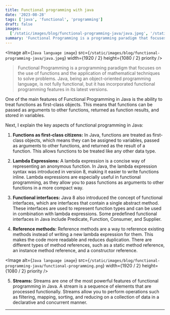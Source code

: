 ```yaml
---
title: Functional programming with java
date: '2023-08-28'
tags: ['java', 'functional', 'programming']
draft: false
images:
  ['/static/images/blog/functional-programming-java/java.jpeg', '/static/images/blog/functional-programming-java/functional-programming.png']
summary: 'Functional Programming is a programming paradigm that focuses on the use of functions and the application of mathematical techniques to solve problems...'
---
```


<Image
  alt={`Java language image`}
  src={`/static/images/blog/functional-programming-java/java.jpeg`}
  width={1920 / 2}
  height={1080 / 2}
  priority
/>

>Functional Programming is a programming paradigm that focuses on the use of functions and the application of mathematical techniques to solve problems. Java, being an object-oriented programming language, is not fully functional, but it has incorporated functional programming features in its latest versions.

One of the main features of Functional Programming in Java is the ability to treat functions as first-class objects. This means that functions can be passed as arguments to other functions, returned as function results, and stored in variables.

  Next, I explain the key aspects of functional programming in Java:

1. **Functions as first-class citizens:** In Java, functions are treated as first-class objects, which means they can be assigned to variables, passed as arguments to other functions, and returned as the result of a function. This allows functions to be treated like any other data type.

2. **Lambda Expressions:** A lambda expression is a concise way of representing an anonymous function. In Java, the lambda expression syntax was introduced in version 8, making it easier to write functions inline. Lambda expressions are especially useful in functional programming, as they allow you to pass functions as arguments to other functions in a more compact way.

3. **Functional interfaces:** Java 8 also introduced the concept of functional interfaces, which are interfaces that contain a single abstract method. These interfaces are used to represent function types and can be used in combination with lambda expressions. Some predefined functional interfaces in Java include Predicate, Function, Consumer, and Supplier.

4. **Reference methods:** Reference methods are a way to reference existing methods instead of writing a new lambda expression for them. This makes the code more readable and reduces duplication. There are different types of method references, such as a static method reference, an instance method reference, and a constructor reference.

<Image
  alt={`Java language image`}
  src={`/static/images/blog/functional-programming-java/functional-programming.png`}
  width={1920 / 2}
  height={1080 / 2}
  priority
/>

5. **Streams:** Streams are one of the most powerful features of functional programming in Java. A stream is a sequence of elements that are processed functionally. Streams allow you to perform operations such as filtering, mapping, sorting, and reducing on a collection of data in a declarative and concurrent manner.

---
